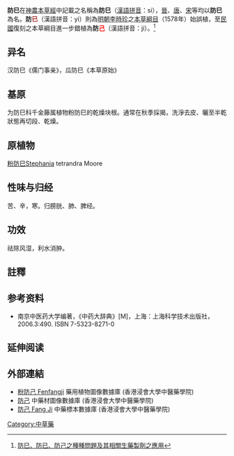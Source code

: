 {{expand|time=2011-07-25T10:05:21+00:00}}
{{medical}}
'''防巳'''在[[神農本草經|神農本草經]]中記載之名稱為'''防巳'''（[[漢語拼音|漢語拼音]]：si），[[晉朝|晉]]、[[唐|唐]]、[[宋朝|宋]]等均以'''防巳'''為名。'''防<font color=brown>已</font>'''（漢語拼音：yi）則為[[明朝|明朝]][[李時珍|李時珍]]之[[本草綱目|本草綱目]]（1578年）始誤植，至[[民國紀元|民國]]復刻之本草綱目進一步錯植為'''防<font color=red>己</font>'''（漢語拼音：ji）。<ref>[http://www.ohayoo.com.tw/防巳、防已、防己之種種問題及其相關生藥製劑之應用.htm 防巳、防已、防己之種種問題及其相關生藥製劑之應用]{{Dead link|date=2018年6月 |bot=InternetArchiveBot |fix-attempted=no }}</ref>

==异名==
汉防巳《儒门事亲》，瓜防巳《本草原始》

==基原==
为防巳科千金藤属植物粉防巳的乾燥块根。通常在秋季採揭，洗淨去皮、曬至半乾狀態再切段、乾燥。

==原植物==
[[粉防己|粉防巳]]Stephania tetrandra Moore

==性味与归经==
苦、辛，寒。归膀胱、肺、脾经。 

==功效==
祛除风湿，利水消肿。 

==註釋==
{{reflist}}

==参考资料==
{{refbegin}}
* 南京中医药大学编著，《中药大辞典》[M]，上海：上海科学技术出版社，2006.3:490. ISBN 7-5323-8271-0
{{refend}}

== 延伸阅读 ==
{{Wikisource further reading}}

==外部連結==
* [http://libproject.hkbu.edu.hk/was40/detail?lang=ch&channelid=1288&searchword=herb_id=D01391 粉防己 Fenfangji] {{Wayback|url=http://libproject.hkbu.edu.hk/was40/detail?lang=ch&channelid=1288&searchword=herb_id=D01391 |date=20131004214152 }} 藥用植物圖像數據庫 (香港浸會大學中醫藥學院) {{zh}}{{en}}
*[https://sys01.lib.hkbu.edu.hk/cmed/mmid/detail.php?pid=B00055 防己] 中藥材圖像數據庫  (香港浸會大學中醫藥學院) {{zh}}{{en}} 
* [http://libproject.hkbu.edu.hk/was40/detail?channelid=44273&searchword=herb_id=D00731 防己 Fang Ji] {{Wayback|url=http://libproject.hkbu.edu.hk/was40/detail?channelid=44273&searchword=herb_id=D00731 |date=20141110124635 }} 中藥標本數據庫 (香港浸會大學中醫藥學院) {{zh-hant}}{{en}}


[[Category:中草藥|Category:中草藥]]